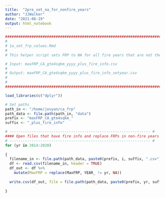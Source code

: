 ```yaml
---
title:  "2pre_set_na_for_nonfire_years"
author: "JJWalker"
date: "2021-08-19"
output: html_notebook
---
```


```r

########################################################################### #
# 
# 1a_set_frp_values.Rmd
#
# This helper script sets FRP to NA for all fire years that are not the MODIS year.

# Input: maxFRP_CA_gte4sqkm_yyyy_plus_fire_info.csv
# 
# Output: maxFRP_CA_gte4sqkm_yyyy_plus_fire_info_setyear.csv
# 
#
########################################################################### #
```

```r

load_libraries(c("dplyr"))

# Set paths
path_in <- "/home/jovyan/ca_frp"
path_data <- file.path(path_in, "data")
prefix <- "maxFRP_CA_gte4sqkm_"
suffix <- "_plus_fire_info"


```


```r

# ---------------------------------------------------------------- #
#### Open files that have fire info and replace FRPs in non-fire years ####
# ---------------------------------------------------------------- #
for (yr in 2014:2020)
  
{
  filename_in <- file.path(path_data, paste0(prefix, i, suffix, ".csv"))
  df <- read.csv(filename_in, header = TRUE)
  df_out <- df %>% 
    mutate(MaxFRP = replace(MaxFRP, YEAR_ != yr, NA))
  
  write.csv(df_out, file = file.path(path_data, paste0(prefix, yr, suffix, "_setyear.csv")))
  
}
```

